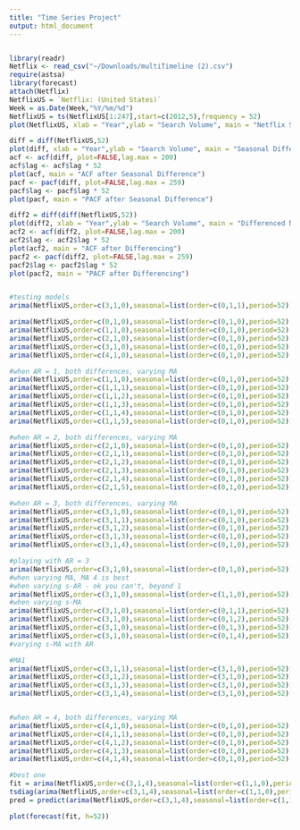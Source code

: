 ```yaml
---
title: "Time Series Project"
output: html_document
---
```


```r

```



```r
library(readr)
Netflix <- read_csv("~/Downloads/multiTimeline (2).csv")
require(astsa)
library(forecast)
attach(Netflix)
NetflixUS = `Netflix: (United States)`
Week = as.Date(Week,"%Y/%m/%d")
NetflixUS = ts(NetflixUS[1:247],start=c(2012,5),frequency = 52)
plot(NetflixUS, xlab = "Year",ylab = "Search Volume", main = "Netflix Search Volume, Past 5 Years")

diff = diff(NetflixUS,52)
plot(diff, xlab = "Year",ylab = "Search Volume", main = "Seasonal Differenced Netflix Search Volume, Past 5 Years")
acf <- acf(diff, plot=FALSE,lag.max = 200)
acf$lag <- acf$lag * 52
plot(acf, main = "ACF after Seasonal Difference")
pacf <- pacf(diff, plot=FALSE,lag.max = 259)
pacf$lag <- pacf$lag * 52
plot(pacf, main = "PACF after Seasonal Difference")

diff2 = diff(diff(NetflixUS,52))
plot(diff2, xlab = "Year",ylab = "Search Volume", main = "Differenced Netflix Search Volume, Past 5 Years")
acf2 <- acf(diff2, plot=FALSE,lag.max = 200)
acf2$lag <- acf2$lag * 52
plot(acf2, main = "ACF after Differencing")
pacf2 <- pacf(diff2, plot=FALSE,lag.max = 259)
pacf2$lag <- pacf2$lag * 52
plot(pacf2, main = "PACF after Differencing")


#testing models
arima(NetflixUS,order=c(3,1,0),seasonal=list(order=c(0,1,1),period=52))$aic

arima(NetflixUS,order=c(0,1,0),seasonal=list(order=c(0,1,0),period=52),method="ML")$aic
arima(NetflixUS,order=c(1,1,0),seasonal=list(order=c(0,1,0),period=52),method="ML")$aic
arima(NetflixUS,order=c(2,1,0),seasonal=list(order=c(0,1,0),period=52),method="ML")$aic
arima(NetflixUS,order=c(3,1,0),seasonal=list(order=c(0,1,0),period=52),method="ML")$aic
arima(NetflixUS,order=c(4,1,0),seasonal=list(order=c(0,1,0),period=52),method="ML")$aic

#when AR = 1, both differences, varying MA 
arima(NetflixUS,order=c(1,1,0),seasonal=list(order=c(0,1,0),period=52),method="ML")$aic
arima(NetflixUS,order=c(1,1,1),seasonal=list(order=c(0,1,0),period=52),method="ML")$aic
arima(NetflixUS,order=c(1,1,2),seasonal=list(order=c(0,1,0),period=52),method="ML")$aic
arima(NetflixUS,order=c(1,1,3),seasonal=list(order=c(0,1,0),period=52),method="ML")$aic
arima(NetflixUS,order=c(1,1,4),seasonal=list(order=c(0,1,0),period=52),method="ML")$aic
arima(NetflixUS,order=c(1,1,5),seasonal=list(order=c(0,1,0),period=52))$aic

#when AR = 2, both differences, varying MA 
arima(NetflixUS,order=c(2,1,0),seasonal=list(order=c(0,1,0),period=52),method="ML")$aic
arima(NetflixUS,order=c(2,1,1),seasonal=list(order=c(0,1,0),period=52),method="ML")$aic
arima(NetflixUS,order=c(2,1,2),seasonal=list(order=c(0,1,0),period=52),method="ML")$aic
arima(NetflixUS,order=c(2,1,3),seasonal=list(order=c(0,1,0),period=52),method="ML")$aic
arima(NetflixUS,order=c(2,1,4),seasonal=list(order=c(0,1,0),period=52))$aic
arima(NetflixUS,order=c(2,1,5),seasonal=list(order=c(0,1,0),period=52))$aic

#when AR = 3, both differences, varying MA 
arima(NetflixUS,order=c(3,1,0),seasonal=list(order=c(0,1,0),period=52),method="ML")$aic
arima(NetflixUS,order=c(3,1,1),seasonal=list(order=c(0,1,0),period=52),method="ML")$aic
arima(NetflixUS,order=c(3,1,2),seasonal=list(order=c(0,1,0),period=52),method="ML")$aic
arima(NetflixUS,order=c(3,1,3),seasonal=list(order=c(0,1,0),period=52),method="ML")$aic
arima(NetflixUS,order=c(3,1,4),seasonal=list(order=c(0,1,0),period=52),method="ML")$aic

#playing with AR = 3
arima(NetflixUS,order=c(3,1,0),seasonal=list(order=c(0,1,0),period=52))$aic
#when varying MA, MA 4 is best
#when varying s-AR - ok you can't, beyond 1
arima(NetflixUS,order=c(3,1,0),seasonal=list(order=c(1,1,0),period=52))$aic
#when varying s-MA
arima(NetflixUS,order=c(3,1,0),seasonal=list(order=c(0,1,1),period=52))$aic
arima(NetflixUS,order=c(3,1,0),seasonal=list(order=c(0,1,2),period=52))$aic
arima(NetflixUS,order=c(3,1,0),seasonal=list(order=c(0,1,3),period=52))$aic
arima(NetflixUS,order=c(3,1,0),seasonal=list(order=c(0,1,4),period=52))$aic
#varying s-MA with AR 

#MA1
arima(NetflixUS,order=c(3,1,1),seasonal=list(order=c(3,1,0),period=52))$aic
arima(NetflixUS,order=c(3,1,2),seasonal=list(order=c(3,1,0),period=52))$aic
arima(NetflixUS,order=c(3,1,3),seasonal=list(order=c(3,1,0),period=52))$aic
arima(NetflixUS,order=c(3,1,4),seasonal=list(order=c(3,1,0),period=52))$aic


#when AR = 4, both differences, varying MA 
arima(NetflixUS,order=c(4,1,0),seasonal=list(order=c(0,1,0),period=52),method="ML")$aic
arima(NetflixUS,order=c(4,1,1),seasonal=list(order=c(0,1,0),period=52),method="ML")$aic
arima(NetflixUS,order=c(4,1,2),seasonal=list(order=c(0,1,0),period=52),method="ML")$aic
arima(NetflixUS,order=c(4,1,3),seasonal=list(order=c(0,1,0),period=52),method="ML")$aic
arima(NetflixUS,order=c(4,1,4),seasonal=list(order=c(0,1,0),period=52),method="ML")$aic

#best one
fit = arima(NetflixUS,order=c(3,1,4),seasonal=list(order=c(1,1,0),period=52))
tsdiag(arima(NetflixUS,order=c(3,1,4),seasonal=list(order=c(1,1,0),period=52)))
pred = predict(arima(NetflixUS,order=c(3,1,4),seasonal=list(order=c(1,1,0),period=52)),n.ahead=4)

plot(forecast(fit, h=52))
```

